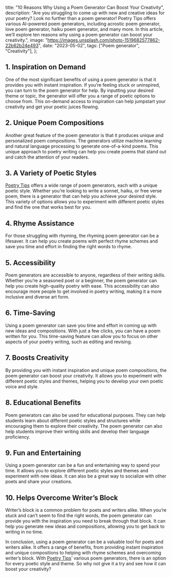   title: "10 Reasons Why Using a Poem Generator Can Boost Your Creativity",
  description:
    "Are you struggling to come up with new and creative ideas for your poetry? Look no further than a poem generator! Poetry Tips offers various AI-powered poem generators, including acrostic poem generator, love poem generator, haiku poem generator, and many more. In this article, we’ll explore ten reasons why using a poem generator can boost your creativity.",
  image: "https://images.unsplash.com/photo-1519682577862-22b62b24e493",
  date: "2023-05-02",
  tags: ["Poem generator", "Creativity"],
};

## 1. Inspiration on Demand

One of the most significant benefits of using a poem generator is that it provides you with instant inspiration. If you’re feeling stuck or uninspired, you can turn to the poem generator for help. By inputting your desired theme or topic, the generator will offer you a range of poetic options to choose from. This on-demand access to inspiration can help jumpstart your creativity and get your poetic juices flowing.

## 2. Unique Poem Compositions

Another great feature of the poem generator is that it produces unique and personalized poem compositions. The generators utilize machine learning and natural language processing to generate one-of-a-kind poems. This unique approach to poetry writing can help you create poems that stand out and catch the attention of your readers.

## 3. A Variety of Poetic Styles

[Poetry Tips](/) offers a wide range of poem generators, each with a unique poetic style. Whether you’re looking to write a sonnet, haiku, or free verse poem, there is a generator that can help you achieve your desired style. This variety of options allows you to experiment with different poetic styles and find the one that works best for you.

## 4. Rhyme Assistance

For those struggling with rhyming, the rhyming poem generator can be a lifesaver. It can help you create poems with perfect rhyme schemes and save you time and effort in finding the right words to rhyme.

## 5. Accessibility

Poem generators are accessible to anyone, regardless of their writing skills. Whether you’re a seasoned poet or a beginner, the poem generator can help you create high-quality poetry with ease. This accessibility can also encourage more people to get involved in poetry writing, making it a more inclusive and diverse art form.

## 6. Time-Saving

Using a poem generator can save you time and effort in coming up with new ideas and compositions. With just a few clicks, you can have a poem written for you. This time-saving feature can allow you to focus on other aspects of your poetry writing, such as editing and revising.

## 7. Boosts Creativity

By providing you with instant inspiration and unique poem compositions, the poem generator can boost your creativity. It allows you to experiment with different poetic styles and themes, helping you to develop your own poetic voice and style.

## 8. Educational Benefits

Poem generators can also be used for educational purposes. They can help students learn about different poetic styles and structures while encouraging them to explore their creativity. The poem generator can also help students improve their writing skills and develop their language proficiency.

## 9. Fun and Entertaining

Using a poem generator can be a fun and entertaining way to spend your time. It allows you to explore different poetic styles and themes and experiment with new ideas. It can also be a great way to socialize with other poets and share your creations.

## 10. Helps Overcome Writer’s Block

Writer’s block is a common problem for poets and writers alike. When you’re stuck and can’t seem to find the right words, the poem generator can provide you with the inspiration you need to break through that block. It can help you generate new ideas and compositions, allowing you to get back to writing in no time.

In conclusion, using a poem generator can be a valuable tool for poets and writers alike. It offers a range of benefits, from providing instant inspiration and unique compositions to helping with rhyme schemes and overcoming writer’s block. With [Poetry Tips](/)’ various poem generators, there is an option for every poetic style and theme. So why not give it a try and see how it can boost your creativity?

